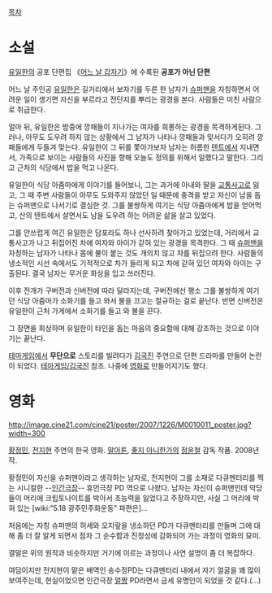 [[목차]]

= 소설 =
[[유일한]]의 공포 단편집 《[[어느 날 갑자기]]》에 수록된 '''공포가 아닌 단편'''

어느 날 주인공 [[유일한]]은 길거리에서 보자기를 두른 한 남자가 [[슈퍼맨]]을 자칭하면서 어려운 일이 생기면 자신을 부르라고 전단지를 뿌리는 광경을 본다. 사람들은 미친 사람으로 취급한다.

얼마 뒤, 유일한은 밤중에 깡패들이 지나가는 여자를 희롱하는 광경을 목격하게된다. 그러나, 아무도 도우려 하지 않는 상황에서 그 남자가 나타나 깡패들과 맞서다가 오히려 깡패들에게 두들겨 맞는다. 유일한이 그 뒤를 쫓아가보자 남자는 허름한 [[텐트]]에서 지내면서, 가족으로 보이는 사람들의 사진을 향해 오늘도 정의를 위해서 일했다고 말한다. 그리고 근처의 식당에서 밥을 먹고 나온다.

유일한이 식당 아줌마에게 이야기를 들어보니, 그는 과거에 아내와 딸을 [[교통사고]]로 잃고, 그 때 주변 사람들이 아무도 도와주지 않았던 일 때문에 충격을 받고 자신이 남을 돕는 슈퍼맨으로 나서기로 결심한 것. 그를 불쌍하게 여기는 식당 아줌마에게 밥을 얻어먹고, 산의 텐트에서 살면서도 남을 도우려 하는 어려운 삶을 살고 있었다.

그를 안쓰럽게 여긴 유일한은 담포라도 하나 선사하려 찾아가고 있었는데, 거리에서 교통사고가 나고 뒤집어진 차에 여자와 아이가 갇혀 있는 광경을 목격한다. 그 때 [[슈퍼맨]]을 자칭하는 남자가 나타나 몸에 불이 붙는 것도 개의치 않고 차를 뒤집으려 한다. 사람들의 냉소적인 시선 속에서도 기적적으로 차가 들리게 되고 차에 갇혀 있던 여자와 아이는 구출된다. 결국 남자는 무거운 화상을 입고 쓰러진다.

이후 전개가 구버전과 신버전에 따라 달라지는데, 구버전에선 평소 그를 불쌍하게 여기던 식당 아줌마가 소화기를 들고 와서 불을 끄고는 절규하는 걸로 끝난다. 반면 신버전은 유일한이 근처 가게에서 소화기를 들고 와 불을 끈다.

그 장면을 회상하며 유일한이 타인을 돕는 마음의 중요함에 대해 강조하는 것으로 이야기는 끝난다.

[[테마게임]]에서 '''무단으로''' 스토리를 빌려다가 [[김국진]] 주연으로 단편 드라마를 만들어 논란이 되었다. [[테마게임/김국진]] 참조. 나중에 [[영화]]로 만들어지기도 했다.


= 영화 =
http://image.cine21.com/cine21/poster/2007/1226/M0010011_poster.jpg?width=300

[[황정민]], [[전지현]] 주연의 한국 영화. [[말아톤]], [[좋지 아니한가]]의 [[정윤철]] 감독 작품. 2008년작.

황정민이 자신을 슈퍼맨이라고 생각하는 남자로, 전지현이 그를 소재로 다큐멘터리를 찍는 시니컬한 --[[인간극장]]-- 휴먼극장 PD 역으로 나왔다. 남자는 자신이 슈퍼맨인데 악당들이 머리에 크립토나이트를 박아서 초능력을 잃었다고 주장하지만, 사실 그 머리에 박혀 있는 [wiki:"5.18 광주민주화운동" 파편은]...

처음에는 자칭 슈퍼맨의 허세와 오지랖을 냉소하던 PD가 다큐멘터리를 만들며 그에 대해 좀 더 잘 알게 되면서 점차 그 순수함과 진정성에 감화되어 가는 과정이 영화의 묘미.

결말은 위의 원작과 비슷하지만 거기에 이르는 과정이나 사연 설명이 좀 더 복잡하다. 

여담이지만 전지현이 맡은 배역인 송수정PD는 다큐멘터리 내에서 자기 얼굴을 꽤 많이 보여주는데, 현실이었으면 인간극장 [[얼짱]] PD라면서 금세 유명인이 되었을 것 같다.(…) 
